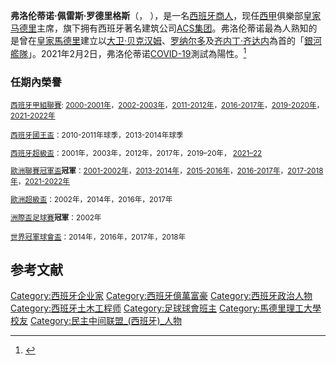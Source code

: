 {{noteTA
|G1=足球
|G2=laliga
|T=zh-hans:弗洛伦蒂诺·佩雷斯;zh-hk:費倫天奴·佩雷斯;zh-tw:弗洛倫蒂諾·佩雷斯;
|1=zh-hans:弗洛伦蒂诺·佩雷斯·罗德里格斯;zh-hk:費倫天奴·佩雷斯·洛迪古斯;zh-tw:弗洛倫蒂諾·佩雷斯·羅德里格斯;
|2=zh-hans:弗洛伦蒂诺·佩雷斯;zh-hk:費倫天奴·佩雷斯;zh-tw:弗洛倫蒂諾·佩雷斯;
}}

{{Infobox Person
|name          = 弗洛伦蒂诺·佩雷斯
|image         = Florentino perez.jpg
|image_size    = 
|caption       = 
|birth_name    = 弗洛伦蒂诺·佩雷斯·罗德里格斯
|birth_date    = {{Birth date and age|1947|03|08}}
|birth_place   = {{flag|西班牙|1945}}[[马德里|马德里]]霍塔莱萨
|death_date    = <!-- {{Death date and age|YYYY|MM|DD|YYYY|MM|DD}} -->
|death_place   = 
|body_discovered = 
|death_cause   = 
|resting_place = 
|resting_place_coordinates = <!-- {{coord|LAT|LONG|display=inline,title}} -->
|residence     = [[西班牙王國|西班牙]][[马德里|马德里]]
|nationality   =  {{ESP}} 
|ethnicity     = 
|citizenship   = 
|other_names   = 
|known_for     = [[皇家马德里|皇家马德里]]主席<br>(2000-2006年)<br>(2009年-現任)
|education     = 
|alma_mater    = [[馬德里理工大學|馬德里理工大學]]
|employer      = 
|occupation    = [[土木工程師|土木工程師]]
|years_active  =
|home_town     = 
|salary        = 
|networth      = {{Increase}}18億美元 (2020年7月)<ref>{{Cite web |url=http://www.forbes.com/profile/florentino-perez/ |title=存档副本 |accessdate=2017-06-27 |archive-date=2017-08-09 |archive-url=https://web.archive.org/web/20170809001103/https://www.forbes.com/profile/florentino-perez/ |dead-url=no }}</ref>
|height        = 
|weight        = 
|title         = 
|term          = 
|predecessor   = 
|successor     = 
|party         = 
|opponents     =
|boards        = [[ACS集團|ACS集团]] (<small>[[CEO|CEO]]</small>)
|religion      = [[罗马天主教|罗马天主教]]
|spouse        = 玛利亚·安赫尔斯·"皮蒂娜"·桑多瓦尔
|partner       = 
|children      = 弗洛伦蒂诺·佩雷斯·桑多瓦尔、<br>爱德华多·佩雷斯·桑多瓦尔、<br>玛利亚·安赫尔斯· "库奇"·佩雷斯·桑多瓦尔
|parents       = 
|relations     = 
|callsign      = 
|awards        =
|signature     = 
|website       = 
|footnotes     = 
|box_width     = 
}}

{{spanish name 2|Pérez|Rodríguez}}
'''弗洛伦蒂诺·佩雷斯·罗德里格斯'''（{{lang-es|'''Florentino Pérez Rodríguez'''}}，{{bd|1947年|3月8日|catidx=Perez, Florentino}} ），是一名[[西班牙|西班牙]][[商人|商人]]，现任[[西甲|西甲]]俱樂部[[皇家马德里|皇家马德里]]主席，旗下拥有西班牙著名建筑公司[[ACS集团|ACS集团]]。弗洛伦蒂诺最為人熟知的是曾在[[皇家馬德里|皇家馬德里]]建立以[[大卫·贝克汉姆|大卫·贝克汉姆]]、[[罗纳尔多|罗纳尔多]]及[[齐内丁·齐达内|齐内丁·齐达内]]為首的「[[銀河艦隊|銀河艦隊]]」。2021年2月2日，弗洛伦蒂诺[[COVID-19|COVID-19]]測試為陽性。<ref>{{Cite web |url=https://www.marca.com/futbol/real-madrid/2021/02/02/60193c7be2704ea74b8b460c.html |title=Florentino Pérez, positivo en coronavirus |access-date=2021-02-02 |archive-date=2022-05-28 |archive-url=https://web.archive.org/web/20220528234358/https://www.marca.com/futbol/real-madrid/2021/02/02/60193c7be2704ea74b8b460c.html }}</ref>

=== 任期內榮譽 === 
<small>
[[西班牙甲組聯賽|西班牙甲組聯賽]]: [[2000年至2001年西班牙足球甲級聯賽|2000-2001年]]，[[2002年至2003年西班牙足球甲級聯賽|2002-2003年]]，[[2011年至2012年西班牙足球甲級聯賽|2011-2012年]]，[[2016–17賽季西班牙足球甲級聯賽|2016-2017年]]，[[2019–20賽季西班牙足球甲級聯賽|2019-2020年]]，[[2021–22賽季西班牙足球甲級聯賽|2021-2022年]]

[[西班牙國王盃|西班牙國王盃]]：2010-2011年球季，2013-2014年球季

[[西班牙超級盃|西班牙超級盃]]：2001年，2003年，2012年，2017年，2019–20年， [[2021–22年西班牙超級盃|2021–22]]

[[歐洲聯賽冠軍盃|歐洲聯賽冠軍盃]]'''冠軍'''：[[2001–02年歐洲冠軍聯賽|2001-2002年]]，[[2013–14年歐洲冠軍聯賽|2013-2014年]]，[[2015–16年歐洲冠軍聯賽|2015-2016年]]，[[2016–17年歐洲冠軍聯賽|2016-2017年]]，[[2017–18年歐洲冠軍聯賽|2017-2018年]]，[[2021–22年歐洲冠軍聯賽|2021-2022年]]

[[歐洲超級盃|歐洲超級盃]]：2002年，2014年，2016年，2017年

[[洲際盃足球賽|洲際盃足球賽]]'''冠軍'''：2002年

[[世界冠軍球會盃|世界冠軍球會盃]]：2014年，2016年，2017年，2018年
</small>

== 参考文献 ==

<references/>

{{start box}}  
{{succession box|title=皇家马德里主席|before=[[洛伦佐·桑斯|洛伦佐·桑斯]]|after=[[费尔南多·马丁·阿尔瓦雷斯|费尔南多·马丁]]|years=2000–2006}}
{{succession box|title=皇家马德里主席|before=[[维森特·博鲁达|维森特·博鲁达]]|after=現任|years=2009– ''}} 
{{end box}}

{{Authority control}}
{{DEFAULTSORT:Pérez, Florentino}}

[[Category:西班牙企业家|Category:西班牙企业家]]
[[Category:西班牙億萬富豪|Category:西班牙億萬富豪]]
[[Category:西班牙政治人物|Category:西班牙政治人物]]
[[Category:西班牙土木工程师|Category:西班牙土木工程师]]
[[Category:足球球會班主|Category:足球球會班主]]
[[Category:馬德里理工大學校友|Category:馬德里理工大學校友]]
[[Category:民主中间联盟_(西班牙)_人物|Category:民主中间联盟_(西班牙)_人物]]